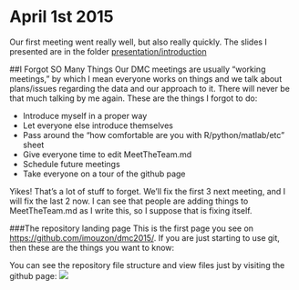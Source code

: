 April 1st 2015
==============

Our first meeting went really well, but also really quickly.
The slides I presented are in the folder [presentation/introduction](https://github.com/imouzon/dmc2015/blob/master/presentation/introduction/DMC2015_intro.pdf)

##I Forgot SO Many Things
Our DMC meetings are usually "working meetings," 
by which I mean everyone works on things and we talk about 
plans/issues regarding the data and our approach to it.
There will never be that much talking by me again.
These are the things I forgot to do:

- Introduce myself in a proper way
- Let everyone else introduce themselves
- Pass around the "how comfortable are you with R/python/matlab/etc" sheet
- Give everyone time to edit MeetTheTeam.md
- Schedule future meetings
- Take everyone on a tour of the github page

Yikes! 
That's a lot of stuff to forget. 
We'll fix the first 3 next meeting, and I will fix the last 2 now. 
I can see that people are adding things to MeetTheTeam.md as I write this, 
so I suppose that is fixing itself.

###The repository landing page
This is the first page you see on [https://github.com/imouzon/dmc2015/](https://github.com/imouzon/dmc2015/).
If you are just starting to use git, then these are the things you want to know:

You can see the repository file structure and view files just by visiting the github page:
![](./figs/landing_page.png)


